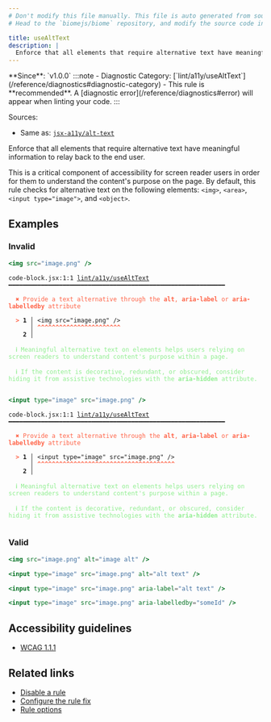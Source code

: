 ```yaml
---
# Don't modify this file manually. This file is auto generated from source, and you will lose your changes next time the website is built.
# Head to the `biomejs/biome` repository, and modify the source code in there.

title: useAltText
description: |
  Enforce that all elements that require alternative text have meaningful information to relay back to the end user.
---
```


<Tabs>
<TabItem label="JSX and TSX" icon="seti:javascript">
**Since**: `v1.0.0`
:::note
- Diagnostic Category: [`lint/a11y/useAltText`](/reference/diagnostics#diagnostic-category)
- This rule is **recommended**. A [diagnostic error](/reference/diagnostics#error) will appear when linting your code.
:::

Sources: 
- Same as: <a href="https://github.com/jsx-eslint/eslint-plugin-jsx-a11y/blob/main/docs/rules/alt-text.md" target="_blank"><code>jsx-a11y/alt-text</code></a>

Enforce that all elements that require alternative text have meaningful information to relay back to the end user.

This is a critical component of accessibility for screen reader users in order for them to understand the content's purpose on the page.
By default, this rule checks for alternative text on the following elements: `<img>`, `<area>`, `<input type="image">`, and `<object>`.

## Examples

### Invalid

```jsx
<img src="image.png" />
```

<pre class="language-text"><code class="language-text">code-block.jsx:1:1 <a href="https://biomejs.dev/linter/rules/use-alt-text">lint/a11y/useAltText</a> ━━━━━━━━━━━━━━━━━━━━━━━━━━━━━━━━━━━━━━━━━━━━━━━━━━━━━━━━━━━━<br /><br />  <strong><span style="color: Tomato;">✖</span></strong> <span style="color: Tomato;">Provide a text alternative through the </span><span style="color: Tomato;"><strong>alt</strong></span><span style="color: Tomato;">, </span><span style="color: Tomato;"><strong>aria-label</strong></span><span style="color: Tomato;"> or </span><span style="color: Tomato;"><strong>aria-labelledby</strong></span><span style="color: Tomato;"> attribute</span><br />  <br />  <strong><span style="color: Tomato;">&gt;</span></strong> <strong>1 │ </strong>&lt;img src=&quot;image.png&quot; /&gt;<br />   <strong>   │ </strong><strong><span style="color: Tomato;">^</span></strong><strong><span style="color: Tomato;">^</span></strong><strong><span style="color: Tomato;">^</span></strong><strong><span style="color: Tomato;">^</span></strong><strong><span style="color: Tomato;">^</span></strong><strong><span style="color: Tomato;">^</span></strong><strong><span style="color: Tomato;">^</span></strong><strong><span style="color: Tomato;">^</span></strong><strong><span style="color: Tomato;">^</span></strong><strong><span style="color: Tomato;">^</span></strong><strong><span style="color: Tomato;">^</span></strong><strong><span style="color: Tomato;">^</span></strong><strong><span style="color: Tomato;">^</span></strong><strong><span style="color: Tomato;">^</span></strong><strong><span style="color: Tomato;">^</span></strong><strong><span style="color: Tomato;">^</span></strong><strong><span style="color: Tomato;">^</span></strong><strong><span style="color: Tomato;">^</span></strong><strong><span style="color: Tomato;">^</span></strong><strong><span style="color: Tomato;">^</span></strong><strong><span style="color: Tomato;">^</span></strong><strong><span style="color: Tomato;">^</span></strong><strong><span style="color: Tomato;">^</span></strong><br />    <strong>2 │ </strong><br />  <br />  <strong><span style="color: lightgreen;">ℹ</span></strong> <span style="color: lightgreen;">Meaningful alternative text on elements helps users relying on screen readers to understand content's purpose within a page.</span><br />  <br />  <strong><span style="color: lightgreen;">ℹ</span></strong> <span style="color: lightgreen;">If the content is decorative, redundant, or obscured, consider hiding it from assistive technologies with the </span><span style="color: lightgreen;"><strong>aria-hidden</strong></span><span style="color: lightgreen;"> attribute.</span><br />  <br /></code></pre>

```jsx
<input type="image" src="image.png" />
```

<pre class="language-text"><code class="language-text">code-block.jsx:1:1 <a href="https://biomejs.dev/linter/rules/use-alt-text">lint/a11y/useAltText</a> ━━━━━━━━━━━━━━━━━━━━━━━━━━━━━━━━━━━━━━━━━━━━━━━━━━━━━━━━━━━━<br /><br />  <strong><span style="color: Tomato;">✖</span></strong> <span style="color: Tomato;">Provide a text alternative through the </span><span style="color: Tomato;"><strong>alt</strong></span><span style="color: Tomato;">, </span><span style="color: Tomato;"><strong>aria-label</strong></span><span style="color: Tomato;"> or </span><span style="color: Tomato;"><strong>aria-labelledby</strong></span><span style="color: Tomato;"> attribute</span><br />  <br />  <strong><span style="color: Tomato;">&gt;</span></strong> <strong>1 │ </strong>&lt;input type=&quot;image&quot; src=&quot;image.png&quot; /&gt;<br />   <strong>   │ </strong><strong><span style="color: Tomato;">^</span></strong><strong><span style="color: Tomato;">^</span></strong><strong><span style="color: Tomato;">^</span></strong><strong><span style="color: Tomato;">^</span></strong><strong><span style="color: Tomato;">^</span></strong><strong><span style="color: Tomato;">^</span></strong><strong><span style="color: Tomato;">^</span></strong><strong><span style="color: Tomato;">^</span></strong><strong><span style="color: Tomato;">^</span></strong><strong><span style="color: Tomato;">^</span></strong><strong><span style="color: Tomato;">^</span></strong><strong><span style="color: Tomato;">^</span></strong><strong><span style="color: Tomato;">^</span></strong><strong><span style="color: Tomato;">^</span></strong><strong><span style="color: Tomato;">^</span></strong><strong><span style="color: Tomato;">^</span></strong><strong><span style="color: Tomato;">^</span></strong><strong><span style="color: Tomato;">^</span></strong><strong><span style="color: Tomato;">^</span></strong><strong><span style="color: Tomato;">^</span></strong><strong><span style="color: Tomato;">^</span></strong><strong><span style="color: Tomato;">^</span></strong><strong><span style="color: Tomato;">^</span></strong><strong><span style="color: Tomato;">^</span></strong><strong><span style="color: Tomato;">^</span></strong><strong><span style="color: Tomato;">^</span></strong><strong><span style="color: Tomato;">^</span></strong><strong><span style="color: Tomato;">^</span></strong><strong><span style="color: Tomato;">^</span></strong><strong><span style="color: Tomato;">^</span></strong><strong><span style="color: Tomato;">^</span></strong><strong><span style="color: Tomato;">^</span></strong><strong><span style="color: Tomato;">^</span></strong><strong><span style="color: Tomato;">^</span></strong><strong><span style="color: Tomato;">^</span></strong><strong><span style="color: Tomato;">^</span></strong><strong><span style="color: Tomato;">^</span></strong><strong><span style="color: Tomato;">^</span></strong><br />    <strong>2 │ </strong><br />  <br />  <strong><span style="color: lightgreen;">ℹ</span></strong> <span style="color: lightgreen;">Meaningful alternative text on elements helps users relying on screen readers to understand content's purpose within a page.</span><br />  <br />  <strong><span style="color: lightgreen;">ℹ</span></strong> <span style="color: lightgreen;">If the content is decorative, redundant, or obscured, consider hiding it from assistive technologies with the </span><span style="color: lightgreen;"><strong>aria-hidden</strong></span><span style="color: lightgreen;"> attribute.</span><br />  <br /></code></pre>

### Valid

```jsx
<img src="image.png" alt="image alt" />
```

```jsx
<input type="image" src="image.png" alt="alt text" />
```

```jsx
<input type="image" src="image.png" aria-label="alt text" />
```

```jsx
<input type="image" src="image.png" aria-labelledby="someId" />
```

## Accessibility guidelines

- [WCAG 1.1.1](https://www.w3.org/WAI/WCAG21/Understanding/non-text-content.html)

## Related links

- [Disable a rule](/linter/#disable-a-lint-rule)
- [Configure the rule fix](/linter#configure-the-rule-fix)
- [Rule options](/linter/#rule-options)

</TabItem>
</Tabs>

